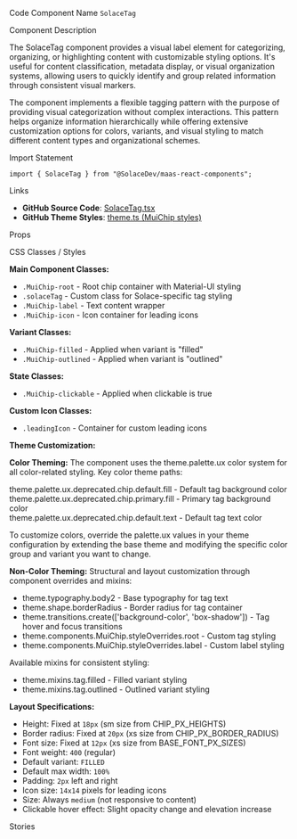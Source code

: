 
<Meta of={SolaceTagStories} />

<Title>Solace Tag</Title>

<Description of={SolaceTagStories} />

<Subtitle>Code Component Name</Subtitle>
`SolaceTag`

<Subtitle>Component Description</Subtitle>

The SolaceTag component provides a visual label element for categorizing, organizing, or highlighting content with customizable styling options. It's useful for content classification, metadata display, or visual organization systems, allowing users to quickly identify and group related information through consistent visual markers.

The component implements a flexible tagging pattern with the purpose of providing visual categorization without complex interactions. This pattern helps organize information hierarchically while offering extensive customization options for colors, variants, and visual styling to match different content types and organizational schemes.

<Subtitle>Import Statement</Subtitle>

```tsx
import { SolaceTag } from "@SolaceDev/maas-react-components";
```

<Subtitle>Links</Subtitle>

- **GitHub Source Code**: [SolaceTag.tsx](https://github.com/SolaceDev/maas-react-components/blob/main/src/components/SolaceTag.tsx)
- **GitHub Theme Styles**: <a href="https://github.com/SolaceDev/maas-react-components/blob/main/src/resources/theme.ts#:~:text=MuiChip" target="_blank">theme.ts (MuiChip styles)</a>

<Subtitle>Props</Subtitle>

<ArgTypes of={SolaceTagStories} />

<Subtitle>CSS Classes / Styles</Subtitle>

**Main Component Classes:**

- `.MuiChip-root` - Root chip container with Material-UI styling
- `.solaceTag` - Custom class for Solace-specific tag styling
- `.MuiChip-label` - Text content wrapper
- `.MuiChip-icon` - Icon container for leading icons

**Variant Classes:**

- `.MuiChip-filled` - Applied when variant is "filled"
- `.MuiChip-outlined` - Applied when variant is "outlined"

**State Classes:**

- `.MuiChip-clickable` - Applied when clickable is true

**Custom Icon Classes:**

- `.leadingIcon` - Container for custom leading icons

**Theme Customization:**

**Color Theming:**
The component uses the theme.palette.ux color system for all color-related styling. Key color theme paths:

<div style={{ display: "flex", alignItems: "center", margin: "8px 0" }}>
	<div
		style={{
			width: "16px",
			height: "16px",
			backgroundColor: "#E0E0E0",
			border: "1px solid rgba(0,0,0,0.2)",
			borderRadius: "3px",
			marginRight: "8px"
		}}
	></div>
	<span>theme.palette.ux.deprecated.chip.default.fill - Default tag background color</span>
</div>
<div style={{ display: "flex", alignItems: "center", margin: "8px 0" }}>
	<div
		style={{
			width: "16px",
			height: "16px",
			backgroundColor: "#1976D2",
			border: "1px solid rgba(0,0,0,0.2)",
			borderRadius: "3px",
			marginRight: "8px"
		}}
	></div>
	<span>theme.palette.ux.deprecated.chip.primary.fill - Primary tag background color</span>
</div>
<div style={{ display: "flex", alignItems: "center", margin: "8px 0" }}>
	<div
		style={{
			width: "16px",
			height: "16px",
			backgroundColor: "#000000",
			border: "1px solid rgba(0,0,0,0.2)",
			borderRadius: "3px",
			marginRight: "8px"
		}}
	></div>
	<span>theme.palette.ux.deprecated.chip.default.text - Default tag text color</span>
</div>

To customize colors, override the palette.ux values in your theme configuration by extending the base theme and modifying the specific color group and variant you want to change.

**Non-Color Theming:**
Structural and layout customization through component overrides and mixins:

- theme.typography.body2 - Base typography for tag text
- theme.shape.borderRadius - Border radius for tag container
- theme.transitions.create(['background-color', 'box-shadow']) - Tag hover and focus transitions
- theme.components.MuiChip.styleOverrides.root - Custom tag styling
- theme.components.MuiChip.styleOverrides.label - Custom label styling

Available mixins for consistent styling:

- theme.mixins.tag.filled - Filled variant styling
- theme.mixins.tag.outlined - Outlined variant styling

**Layout Specifications:**

- Height: Fixed at `18px` (sm size from CHIP_PX_HEIGHTS)
- Border radius: Fixed at `20px` (xs size from CHIP_PX_BORDER_RADIUS)
- Font size: Fixed at `12px` (xs size from BASE_FONT_PX_SIZES)
- Font weight: `400` (regular)
- Default variant: `FILLED`
- Default max width: `100%`
- Padding: `2px` left and right
- Icon size: `14x14` pixels for leading icons
- Size: Always `medium` (not responsive to content)
- Clickable hover effect: Slight opacity change and elevation increase

<Subtitle>Stories</Subtitle>

<CustomStories />
